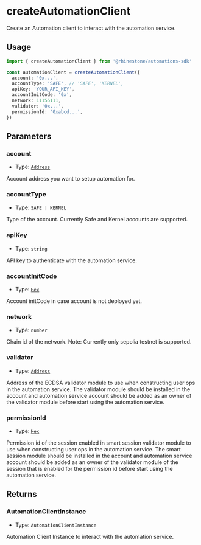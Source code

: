 # createAutomationClient

Create an Automation client to interact with the automation service.

## Usage

```typescript copy
import { createAutomationClient } from '@rhinestone/automations-sdk'

const automationClient = createAutomationClient({
  account: '0x...',
  accountType: 'SAFE', // 'SAFE', 'KERNEL',
  apiKey: 'YOUR_API_KEY',
  accountInitCode: '0x',
  network: 11155111,
  validator: '0x...',
  permissionId: '0xabcd...',
})
```

## Parameters

### account

- Type: [`Address`](https://viem.sh/docs/glossary/types#address)

Account address you want to setup automation for.

### accountType

- Type: `SAFE | KERNEL`

Type of the account. Currently Safe and Kernel accounts are supported.

### apiKey

- Type: `string`

API key to authenticate with the automation service.

### accountInitCode

- Type: [`Hex`](https://viem.sh/docs/glossary/types#hex)

Account initCode in case account is not deployed yet.

### network

- Type: `number`

Chain id of the network. Note: Currently only sepolia testnet is supported.

### validator

- Type: [`Address`](https://viem.sh/docs/glossary/types#address)

Address of the ECDSA validator module to use when constructing user ops in the automation service. The validator module should be installed in the account and automation service account should be added as an owner of the validator module before start using the automation service.

### permissionId

- Type: [`Hex`](https://viem.sh/docs/glossary/types#hex)

Permission id of the session enabled in smart session validator module to use when constructing user ops in the automation service. The smart session module should be installed in the account and automation service account should be added as an owner of the validator module of the session that is enabled for the permission id before start using the automation service.

## Returns

### AutomationClientInstance

- Type: `AutomationClientInstance`

Automation Client Instance to interact with the automation service.
